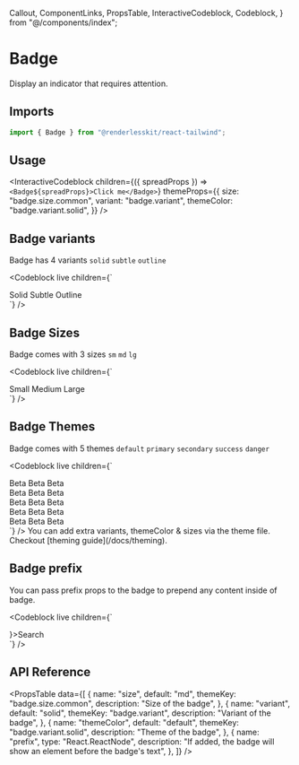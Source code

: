   Callout,
  ComponentLinks,
  PropsTable,
  InteractiveCodeblock,
  Codeblock,
} from "@/components/index";

# Badge

Display an indicator that requires attention.

<ComponentLinks github="badge" themeColor="badge" story="primitives-badge" />

## Imports

```js
import { Badge } from "@renderlesskit/react-tailwind";
```

## Usage

<InteractiveCodeblock
  children={({ spreadProps }) => `<Badge${spreadProps}>Click me</Badge>`}
  themeProps={{
    size: "badge.size.common",
    variant: "badge.variant",
    themeColor: "badge.variant.solid",
  }}
/>

## Badge variants

Badge has 4 variants `solid` `subtle` `outline`

<Codeblock
  live
  children={`
<div className="space-x-2">
  <Badge variant="solid">Solid</Badge>
  <Badge variant="subtle">Subtle</Badge>
  <Badge variant="outline">Outline</Badge>
</div>
`}
/>

## Badge Sizes

Badge comes with 3 sizes `sm` `md` `lg`

<Codeblock
  live
  children={`
<div className="space-x-2">
  <Badge size="sm">Small</Badge>
  <Badge size="md">Medium</Badge>
  <Badge size="lg">Large</Badge>
</div>
`}
/>

## Badge Themes

Badge comes with 5 themes `default` `primary` `secondary` `success` `danger`

<Codeblock
  live
  children={`
<div className="flex flex-col space-y-1">
  <div className="space-x-2">
    <Badge size="md" variant="solid" themeColor="default">
      Beta
    </Badge>
    <Badge size="md" variant="subtle" themeColor="default">
      Beta
    </Badge>
    <Badge size="md" variant="outline" themeColor="default">
      Beta
    </Badge>
  </div>
  <div className="space-x-2">
    <Badge size="md" variant="solid" themeColor="primary">
      Beta
    </Badge>
    <Badge size="md" variant="subtle" themeColor="primary">
      Beta
    </Badge>
    <Badge size="md" variant="outline" themeColor="primary">
      Beta
    </Badge>
  </div>
  <div className="space-x-2">
    <Badge size="md" variant="solid" themeColor="secondary">
      Beta
    </Badge>
    <Badge size="md" variant="subtle" themeColor="secondary">
      Beta
    </Badge>
    <Badge size="md" variant="outline" themeColor="secondary">
      Beta
    </Badge>
  </div>
  <div className="space-x-2">
    <Badge size="md" variant="solid" themeColor="success">
      Beta
    </Badge>
    <Badge size="md" variant="subtle" themeColor="success">
      Beta
    </Badge>
    <Badge size="md" variant="outline" themeColor="success">
      Beta
    </Badge>
  </div>
  <div className="space-x-2">
    <Badge size="md" variant="solid" themeColor="danger">
      Beta
    </Badge>
    <Badge size="md" variant="subtle" themeColor="danger">
      Beta
    </Badge>
    <Badge size="md" variant="outline" themeColor="danger">
      Beta
    </Badge>
  </div>
</div>
`}
/>

<Callout>
  You can add extra variants, themeColor & sizes via the theme file. Checkout
  [theming guide](/docs/theming).
</Callout>

## Badge prefix

You can pass prefix props to the badge to prepend any content inside of badge.

<Codeblock
  live
  children={`
<div className="space-x-2">
  <Badge prefix={<SlotIcon />}>Search</Badge>
</div>
`}
/>

## API Reference

<PropsTable
  data={[
    {
      name: "size",
      default: "md",
      themeKey: "badge.size.common",
      description: "Size of the badge",
    },
    {
      name: "variant",
      default: "solid",
      themeKey: "badge.variant",
      description: "Variant of the badge",
    },
    {
      name: "themeColor",
      default: "default",
      themeKey: "badge.variant.solid",
      description: "Theme of the badge",
    },
    {
      name: "prefix",
      type: "React.ReactNode",
      description:
        "If added, the badge will show an element before the badge's text",
    },
  ]}
/>
